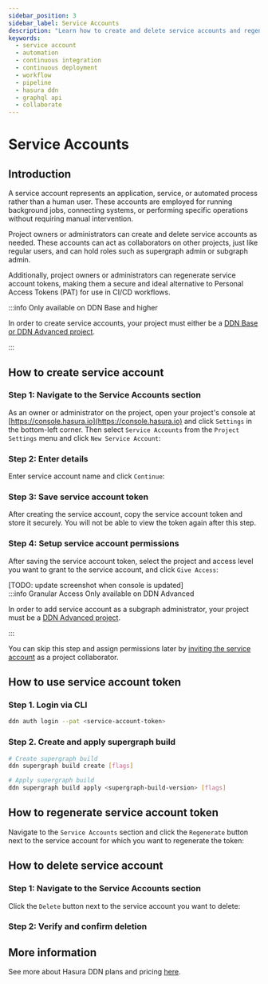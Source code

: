 ```yaml
---
sidebar_position: 3
sidebar_label: Service Accounts
description: "Learn how to create and delete service accounts and regenerate access tokens for the same."
keywords:
  - service account
  - automation
  - continuous integration
  - continuous deployment
  - workflow
  - pipeline
  - hasura ddn
  - graphql api
  - collaborate
---
```



# Service Accounts

## Introduction

A service account represents an application, service, or automated process rather than a human user. These accounts are employed for running background jobs, connecting systems, or performing specific operations without requiring manual intervention.

Project owners or administrators can create and delete service accounts as needed. These accounts can act as collaborators on other projects, just like regular users, and can hold roles such as supergraph admin or subgraph admin. 

Additionally, project owners or administrators can regenerate service account tokens, making them a secure and ideal alternative to Personal Access Tokens (PAT) for use in CI/CD workflows.

:::info Only available on DDN Base and higher

In order to create service accounts, your project must either be a
[DDN Base or DDN Advanced project](https://hasura.io/pricing/ddn).

:::

## How to create service account

### Step 1: Navigate to the Service Accounts section

As an owner or administrator on the project, open your project's console at [https://console.hasura.io](https://console.hasura.io) and click `Settings` in the bottom-left corner.
Then select `Service Accounts` from the `Project Settings` menu and click `New Service Account`:

<Thumbnail src="/img/service-account/0.0.1_console_create_service_account.png" alt="Create a service account" width="1000" />

### Step 2: Enter details

Enter service account name and click `Continue`:

<Thumbnail src="/img/service-account/0.0.1_console_enter_service_account_name.png" alt="Create a service account" width="1000" />

### Step 3: Save service account token

After creating the service account, copy the service account token and store it securely. You will not be able to view
the token again after this step.

<Thumbnail src="/img/service-account/0.0.1_console_copy_service_account_token.png" alt="Create a service account" width="1000" />

### Step 4: Setup service account permissions

After saving the service account token, select the project and access level you want to grant to the service account, and
click `Give Access`:

<Thumbnail src="/img/service-account/0.0.1_console_setup_service_account_permissions.png" alt="Create a service account" width="1000" />
[TODO: update screenshot when console is updated]

<br />
:::info Granular Access Only available on DDN Advanced

In order to add service account as a subgraph administrator, your project must be
a [DDN Advanced project](https://hasura.io/pricing/ddn).

:::

You can skip this step and assign permissions later by [inviting the service account](/collaboration/invite/#invite-collaborators) as
a project collaborator.

## How to use service account token

### Step 1. Login via CLI
```bash
ddn auth login --pat <service-account-token>
```

### Step 2. Create and apply supergraph build

```bash
# Create supergraph build
ddn supergraph build create [flags]

# Apply supergraph build
ddn supergraph build apply <supergraph-build-version> [flags]
```

## How to regenerate service account token

Navigate to the `Service Accounts` section and click the `Regenerate` button next to the service account for which you want to regenerate
the token:

<Thumbnail src="/img/service-account/0.0.1_console_regenerate_service_account_token.png" alt="Create a service account" width="1000" />

## How to delete service account

### Step 1: Navigate to the Service Accounts section

Click the `Delete` button next to the service account you want to delete:

<Thumbnail src="/img/service-account/0.0.1_console_delete_service_account.png" alt="Create a service account" width="1000" />

### Step 2: Verify and confirm deletion

<Thumbnail src="/img/service-account/0.0.1_console_confirm_service_account_deletion.png" alt="Create a service account" width="1000" />

## More information

See more about Hasura DDN plans and pricing [here](/reference/pricing.mdx).
